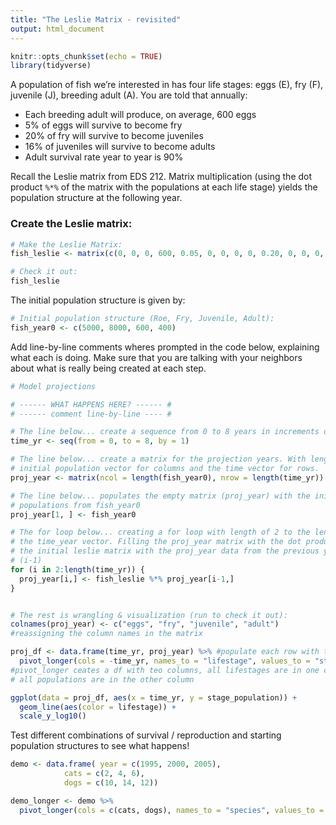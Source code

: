 ```yaml
---
title: "The Leslie Matrix - revisited"
output: html_document
---
```


```r
knitr::opts_chunk$set(echo = TRUE)
library(tidyverse)
```

A population of fish we're interested in has four life stages: eggs (E), fry (F), juvenile (J), breeding adult (A). You are told that annually:

- Each breeding adult will produce, on average, 600 eggs
- 5% of eggs will survive to become fry
- 20% of fry will survive to become juveniles
- 16% of juveniles will survive to become adults
- Adult survival rate year to year is 90%

Recall the Leslie matrix from EDS 212. Matrix multiplication (using the dot product `%*%` of the matrix with the populations at each life stage) yields the population structure at the following year. 

### Create the Leslie matrix:

```r
# Make the Leslie Matrix:
fish_leslie <- matrix(c(0, 0, 0, 600, 0.05, 0, 0, 0, 0, 0.20, 0, 0, 0, 0, 0.16, 0.9), nrow = 4, ncol = 4, byrow = TRUE)

# Check it out: 
fish_leslie
```

The initial population structure is given by: 
```r
# Initial population structure (Roe, Fry, Juvenile, Adult): 
fish_year0 <- c(5000, 8000, 600, 400)
```


Add line-by-line comments wheres prompted in the code below, explaining what each is doing. Make sure that you are talking with your neighbors about what is really being created at each step. 

```r
# Model projections

# ------ WHAT HAPPENS HERE? ------ #
# ------ comment line-by-line ---- #

# The line below... create a sequence from 0 to 8 years in increments of 1 year
time_yr <- seq(from = 0, to = 8, by = 1)

# The line below... create a matrix for the projection years. With length of the
# initial population vector for columns and the time vector for rows.
proj_year <- matrix(ncol = length(fish_year0), nrow = length(time_yr))

# The line below... populates the empty matrix (proj_year) with the initial
# populations from fish_year0
proj_year[1, ] <- fish_year0

# The for loop below... creating a for loop with length of 2 to the length of 
# the time_year vector. Filling the proj_year matrix with the dot product of
# the initial leslie matrix with the proj_year data from the previous year
# (i-1)
for (i in 2:length(time_yr)) {
  proj_year[i,] <- fish_leslie %*% proj_year[i-1,]
}


# The rest is wrangling & visualization (run to check it out):
colnames(proj_year) <- c("eggs", "fry", "juvenile", "adult")
#reassigning the column names in the matrix

proj_df <- data.frame(time_yr, proj_year) %>% #populate each row with the year
  pivot_longer(cols = -time_yr, names_to = "lifestage", values_to = "stage_population")
#pivot_longer ceates a df with teo columns, all lifestages are in one column and
# all populations are in the other column

ggplot(data = proj_df, aes(x = time_yr, y = stage_population)) +
  geom_line(aes(color = lifestage)) +
  scale_y_log10()

```

Test different combinations of survival / reproduction and starting population structures to see what happens! 

```r
demo <- data.frame( year = c(1995, 2000, 2005),
            cats = c(2, 4, 6),
            dogs = c(10, 14, 12))

demo_longer <- demo %>% 
  pivot_longer(cols = c(cats, dogs), names_to = "species", values_to = "count")

```

